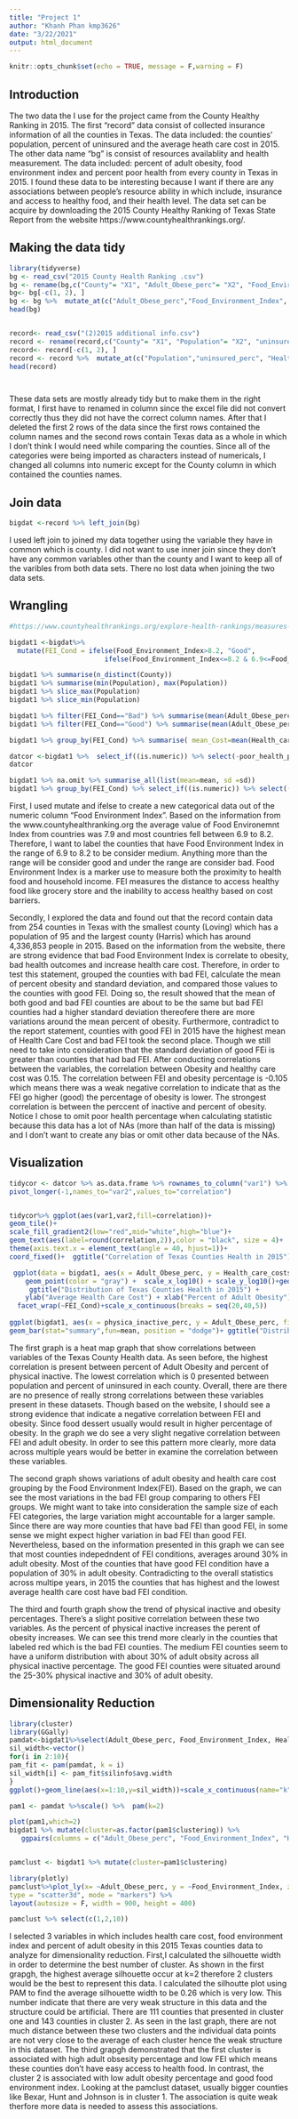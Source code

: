 ```yaml
---
title: "Project 1"
author: "Khanh Phan kmp3626"
date: "3/22/2021"
output: html_document
---
```


```r
knitr::opts_chunk$set(echo = TRUE, message = F,warning = F)
```

## Introduction 


The two data the I use for the project came from the County Healthy Ranking in 2015. The first "record" data consist of collected insurance information of all the counties in Texas. The data included: the counties' population, percent of uninsured and the average heath care cost in 2015. The other data name "bg" is consist of resources availablity and health measurement. The data included: percent of adult obesity, food environment index and percent poor health from every county in Texas in 2015. I found these data to be interesting because I want if there are any associations between people's resource ability in which include, insurance and access to healthy food, and their health level. The data set can be acquire by downloading the 2015 County Healthy Ranking of Texas State Report from the website https://www.countyhealthrankings.org/. 



## Making the data tidy 

```R
library(tidyverse)
bg <- read_csv("2015 County Health Ranking .csv")
bg <- rename(bg,c("County"= "X1", "Adult_Obese_perc"= "X2", "Food_Environment_Index"="X3" , "poor_health_perc"="X4",  "physica_inactive_perc"="X5"))
bg<- bg[-c(1, 2), ]
bg <- bg %>%  mutate_at(c("Adult_Obese_perc","Food_Environment_Index", "poor_health_perc", "physica_inactive_perc"), function(x) as.numeric(as.character(x)))
head(bg)


record<- read_csv("(2)2015 additional info.csv")
record <- rename(record,c("County"= "X1", "Population"= "X2", "uninsured_perc"="X3" , "Health_care_costs"="X4"))
record<- record[-c(1, 2), ]
record <- record %>%  mutate_at(c("Population","uninsured_perc", "Health_care_costs"), function(x) as.numeric(as.character(x)))
head(record)




```
These data sets are mostly already tidy but to make them in the right format, I first have to renamed in column since the excel file did not convert correctly thus they did not have the correct column names. After that I deleted the first 2 rows of the data since the first rows contained the column names and the second rows contain Texas data as a whole in which I don't think I would need while comparing the counties. Since all of the categories were being imported as characters instead of numericals, I changed all columns into numeric except for the County column in which contained the counties names. 


## Join data 

```R
bigdat <-record %>% left_join(bg)

```
I used left join to joined my data together using the variable they have in common which is county. I did not want to use inner join since they don't have any common variables other than the county and I want to keep all of the varibles from both data sets. There no lost data when joining the two data sets. 

## Wrangling 
```r
#https://www.countyhealthrankings.org/explore-health-rankings/measures-data-sources/county-health-rankings-model/health-factors/health-behaviors/diet-exercise/food-environment-index

bigdat1 <-bigdat%>%
  mutate(FEI_Cond = ifelse(Food_Environment_Index>8.2, "Good", 
                        ifelse(Food_Environment_Index<=8.2 & 6.9<=Food_Environment_Index, "Med", "Bad")))

bigdat1 %>% summarise(n_distinct(County))
bigdat1 %>% summarise(min(Population), max(Population)) 
bigdat1 %>% slice_max(Population)
bigdat1 %>% slice_min(Population)

bigdat1 %>% filter(FEI_Cond=="Bad") %>% summarise(mean(Adult_Obese_perc , na.rm=T),sd=sd(Adult_Obese_perc, na.rm=T))
bigdat1 %>% filter(FEI_Cond=="Good") %>% summarise(mean(Adult_Obese_perc , na.rm=T), sd=sd(Adult_Obese_perc, na.rm=T))

bigdat1 %>% group_by(FEI_Cond) %>% summarise( mean_Cost=mean(Health_care_costs, na.rm = T), sd= sd(Health_care_costs, na.rm=T)) %>% arrange(desc(mean_Cost))

datcor <-bigdat1 %>%  select_if((is.numeric)) %>% select(-poor_health_perc) %>% na.omit %>%cor()
datcor

bigdat1 %>% na.omit %>% summarise_all(list(mean=mean, sd =sd))
bigdat1 %>% group_by(FEI_Cond) %>% select_if((is.numeric)) %>% select((-poor_health_perc)) %>%na.omit %>%  summarise_all(list(mean=mean, sd=sd)) %>% pivot_longer(-1) %>% pivot_wider(names_from = name, values_from= value)

```

First, I used mutate and ifelse to create a new categorical data out of the numeric column "Food Environment Index". Based on the information from the www.countyhealthranking.org the average value of Food Environemnt Index from countries was 7.9 and most countries fell between 6.9 to 8.2. Therefore, I want to label the counties that have Food Environment Index in the range of 6.9 to 8.2 to be consider medium. Anything more than the range will be consider good and under the range are consider bad. Food Environment Index is a marker use to measure both the proximity to health food and household income. FEI measures the distance to access healthy food like grocery store and the inability to access healthy based on cost barriers.

Secondly, I explored the data and found out that the record contain data from 254 counties in Texas with the smallest county (Loving) which has a population of 95 and the largest county (Harris) which has around 4,336,853 people in 2015. Based on the information from the website, there are strong evidence that bad Food Environment Index is correlate to obesity, bad health outcomes and increase health care cost. Therefore, in order to test this statement, grouped the counties with bad FEI, calculate the mean of percent obesity and standard deviation, and compared those values to the counties with good FEI. Doing so, the result showed that the mean of both good and bad FEI counties are about to be the same but bad FEI counties had a higher standard deviation thereofere there are more variations around the mean percent of obesity. Furthermore, contradict to the report statement, counties with good FEI in 2015 have the highest mean of Health Care Cost and bad FEI took the second place. Though we still need to take into consideration that the standard deviation of good FEi is greater than counties that had bad FEI. After conducting correlations between the variables, the correlation between Obesity and healthy care cost was 0.15. The correlation between FEI and obesity percentage is -0.105 which means there was a weak negative correlation to indicate that as the FEI go higher (good) the percentage of obesity is lower. The strongest correlation is between the perccent of inactive and percent of obesity. Notice I chose to omit poor health percentage when calculating statistic because this data has a lot of NAs (more than half of the data is missing) and I don't want to create any bias or omit other data because of the NAs. 


## Visualization

```R

tidycor <- datcor %>% as.data.frame %>% rownames_to_column("var1") %>%
pivot_longer(-1,names_to="var2",values_to="correlation")


tidycor%>% ggplot(aes(var1,var2,fill=correlation))+
geom_tile()+
scale_fill_gradient2(low="red",mid="white",high="blue")+ 
geom_text(aes(label=round(correlation,2)),color = "black", size = 4)+ 
theme(axis.text.x = element_text(angle = 40, hjust=1))+ 
coord_fixed()+  ggtitle("Correlation of Texas Counties Health in 2015")

 ggplot(data = bigdat1, aes(x = Adult_Obese_perc, y = Health_care_costs)) + 
    geom_point(color = "gray") +  scale_x_log10() + scale_y_log10()+geom_line(aes(color = FEI_Cond)) +
     ggtitle("Distribution of Texas Counties Health in 2015") + 
    ylab("Average Health Care Cost") + xlab("Percent of Adult Obesity")+
  facet_wrap(~FEI_Cond)+scale_x_continuous(breaks = seq(20,40,5))
 
ggplot(bigdat1, aes(x = physica_inactive_perc, y = Adult_Obese_perc, fill=FEI_Cond))+
geom_bar(stat="summary",fun=mean, position = "dodge")+ ggtitle("Distribution of Texas Counties Health in 2015")+ ylab("Percent of Adult Obesity") + xlab("Percent of Physical Inactive")+scale_x_continuous(breaks = seq(15,35,5))


```


The first graph is a heat map graph that show correlations between variables of the Texas County Health data. As seen before, the highest correlation is present between percent of Adult Obesity and percent of physical inactive. The lowest correlation which is 0 presented between population and percent of uninsured in each county. Overall, there are there are no presence of really strong correlations between these variables present in these datasets. Though based on the website, I should see a strong evidence that indicate a negative correlation between FEI and obesity. Since food dessert usually would result in higher percentage of obesity. In the graph we do see a very slight negative correlation between FEI and adult obesity. In order to see this pattern more clearly, more data across multiple years would be better in examine the correlation between these variables. 

The second graph shows variations of adult obesity and health care cost grouping by the Food Environment Index(FEI). Based on the graph, we can see the most variations in the bad FEI group comparing to others FEI groups. We might want to take into consideration the sample size of each FEI categories, the large variation might accountable for a larger sample. Since there are way more counties that have bad FEI than good FEI, in some sense we might expect higher variation in bad FEI than good FEI. Nevertheless, based on the information presented in this graph we can see that most counties indepedndent of FEI conditions, averages around 30% in adult obesity. Most of the counties that have good FEI condition have a population of 30% in adult obesity. Contradicting to the overall statistics across multipe years, in 2015 the counties that has highest and the lowest average health care cost have bad FEI condition. 

The third and fourth graph show the trend of physical inactive and obesity percentages. There's a slight positive correlation between these two variables. As the percent of physical inactive increases the perent of obesity increases. We can see this trend more clearly in the counties that labeled red which is the bad FEI counties. The medium FEI counties seem to have a uniform distribution with about 30% of adult obsity across all physical inactive percentage. The good FEI counties were situated around the 25-30% physical inactive and 30% of adult obesity.  

## Dimensionality Reduction 

```R
library(cluster)
library(GGally)
pamdat<-bigdat1%>%select(Adult_Obese_perc, Food_Environment_Index, Health_care_costs) %>% scale()
sil_width<-vector()
for(i in 2:10){
pam_fit <- pam(pamdat, k = i)
sil_width[i] <- pam_fit$silinfo$avg.width
}
ggplot()+geom_line(aes(x=1:10,y=sil_width))+scale_x_continuous(name="k",breaks=1:10)

pam1 <- pamdat %>%scale() %>%  pam(k=2)

plot(pam1,which=2)
bigdat1 %>% mutate(cluster=as.factor(pam1$clustering)) %>% 
   ggpairs(columns = c("Adult_Obese_perc", "Food_Environment_Index", "Health_care_costs"), aes(color=cluster))


pamclust <- bigdat1 %>% mutate(cluster=pam1$clustering)

library(plotly)
pamclust%>%plot_ly(x= ~Adult_Obese_perc, y = ~Food_Environment_Index, z = ~Health_care_costs, color= ~cluster,
type = "scatter3d", mode = "markers") %>%
layout(autosize = F, width = 900, height = 400)

pamclust %>% select(c(1,2,10))

```
 I selected 3 variables in which includes health care cost, food environment index and percent of adult obesity in this 2015 Texas counties data to analyze for dimensionality reduction. First,I calculated the silhouette width in order to determine the best number of cluster. As shown in the first grapgh, the highest average silhouette occur at k=2 therefore 2 clusters would be the best to represent this data. I calculated the silhoutte plot using PAM to find the average silhouette width to be 0.26 which is very low. This number indicate that there are very weak structure in this data and the structure could be artificial. There are 111 counties that presented in cluster one and 143 counties in cluster 2. As seen in the last graph, there are not much distance between these two clusters and the individual data points are not very close to the average of each cluster hence the weak structure in this dataset. The third grapgh demonstrated that the first cluster is associated with high adult obsesity percentage and low FEI which means these counties don't have easy access to health food. In contrast, the cluster 2 is associated with low adult obesity percentage and good food environment index. Looking at the pamclust dataset, usually bigger counties like Bexar, Hunt and Johnson is in cluster 1. The association is quite weak therfore more data is needed to assess this associations. 










